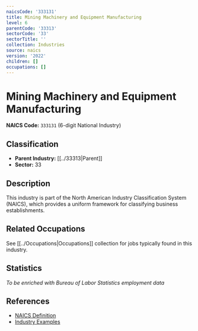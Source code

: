 ```yaml
---
naicsCode: '333131'
title: Mining Machinery and Equipment Manufacturing
level: 6
parentCode: '33313'
sectorCode: '33'
sectorTitle: ''
collection: Industries
source: naics
version: '2022'
children: []
occupations: []
---
```

# Mining Machinery and Equipment Manufacturing

**NAICS Code:** `333131` (6-digit National Industry)

## Classification

- **Parent Industry:** [[../33313|Parent]]
- **Sector:** 33

## Description

This industry is part of the North American Industry Classification System (NAICS), which provides a uniform framework for classifying business establishments.

## Related Occupations

See [[../Occupations|Occupations]] collection for jobs typically found in this industry.

## Statistics

*To be enriched with Bureau of Labor Statistics employment data*

## References

- [NAICS Definition](https://www.census.gov/naics/)
- [Industry Examples](https://www.census.gov/naics/2022NAICS/)
